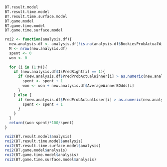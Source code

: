 ```{r}
BT.result.model
BT.result.time.model
BT.result.time.surface.model
BT.game.model
BT.game.time.model
BT.game.time.surface.model
```

```{r}
roi2 <- function(analysis.df){
  new.analysis.df <- analysis.df[!is.na(analysis.df$BookiesProbActualWinner),]
  M <- nrow(new.analysis.df)
  spent <- 0
  won <- 0
  
  for (i in (1:M)){
    if (new.analysis.df$IsPredRight[i] == 1){
      if (new.analysis.df$PredProbActualWinner[i] > as.numeric(new.analysis.df$BookiesProbActualWinner[i])){
        spent <- spent + 1
        won <- won + new.analysis.df$AverageWinnerBOdds[i] 
      }
    } else {
      if (new.analysis.df$PredProbActualLoser[i] > as.numeric(new.analysis.df$BookiesProbActualLoser[i])){
        spent <- spent + 1
      }
    }
  }
  return((won-spent)*100/spent)
}
```

```{r}
roi2(BT.result.model$analysis)
roi2(BT.result.time.model$analysis)
roi2(BT.result.time.surface.model$analysis)
roi2(BT.game.model$analysis)
roi2(BT.game.time.model$analysis)
roi2(BT.game.time.surface.model$analysis)
```